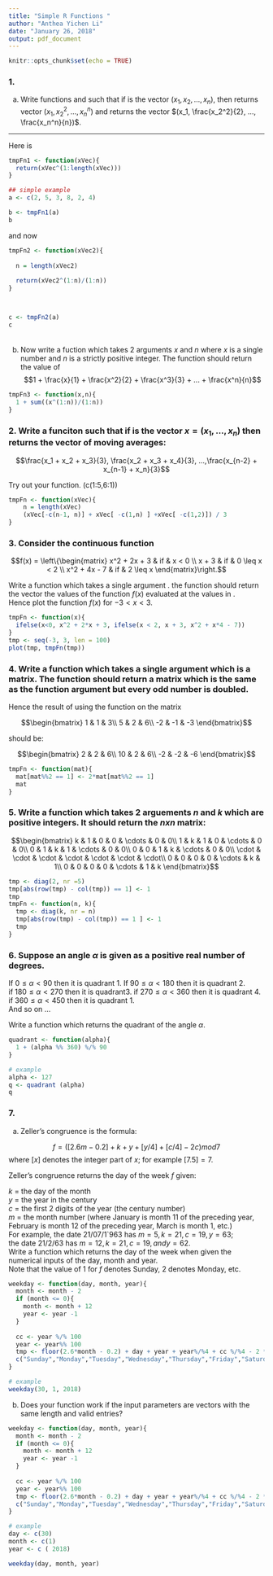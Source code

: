 ```yaml
---
title: "Simple R Functions "
author: "Anthea Yichen Li"
date: "January 26, 2018"
output: pdf_document
---
```


```r
knitr::opts_chunk$set(echo = TRUE)
```

### 1.

(a) Write functions \texttt{tmpFn1} and \texttt{tmpFn2} such that if \texttt{xVec} is the vector $(x_1, x_2, ... ,x_n)$, then \texttt{tmpFn1(xVec)} returns vector $(x_1, x_2^2, ..., x_n^n)$ and \texttt{tmpFn2(xVec)} returns the vector $(x_1, \frac{x_2^2}{2}, ..., \frac{x_n^n}{n})$.

******

Here is \texttt{tmpFn1}
```r

tmpFn1 <- function(xVec){
  return(xVec^(1:length(xVec)))
}

## simple example
a <- c(2, 5, 3, 8, 2, 4)

b <- tmpFn1(a)
b

```

and now \texttt{tmpFn2}

```r
tmpFn2 <- function(xVec2){
  
  n = length(xVec2)
  
  return(xVec2^(1:n)/(1:n))
}



c <- tmpFn2(a)
c


```

######  
  
  
  
(b) Now write a fuction \texttt{tmpFn3} which takes 2 arguments $x$ and $n$ where $x$ is a single number and $n$ is a strictly positive integer.  The function should return the value of   
$$1 + \frac{x}{1} + \frac{x^2}{2} + \frac{x^3}{3} + ... + \frac{x^n}{n}$$
```r

tmpFn3 <- function(x,n){
  1 + sum((x^(1:n))/(1:n))
}

```

\newpage
### 2. Write a funciton \texttt{tmpFn(xVec)} such that if \texttt{xVec} is the vector $x = (x_1, ...,x_n)$ then \texttt{tmpFn(xVec)} returns the vector of moving averages:

$$\frac{x_1 + x_2 + x_3}{3}, \frac{x_2 + x_3 + x_4}{3}, ...,\frac{x_{n-2} + x_{n-1} + x_n}{3}$$

Try out your function.  \texttt{tmpFn}(c(1:5,6:1))

```r

tmpFn <- function(xVec){
    n = length(xVec)
    (xVec[-c(n-1, n)] + xVec[ -c(1,n) ] +xVec[ -c(1,2)]) / 3
}

```

### 3. Consider the continuous function

$$f(x) = \left\{\begin{matrix}
x^2 + 2x + 3 & if  & x < 0 \\ 
x + 3 & if & 0 \leq x < 2 \\ 
x^2 + 4x - 7 & if & 2 \leq  x 
\end{matrix}\right.$$

Write a function \texttt{tmpFn} which takes a single argument \texttt{xVec}.  the function should return the vector the values of the function $f(x)$ evaluated at the values in \texttt{xVec}.  
Hence plot the function $f(x)$ for $-3 < x <3$.

```r

tmpFn <- function(x){
  ifelse(x<0, x^2 + 2*x + 3, ifelse(x < 2, x + 3, x^2 + x*4 - 7))
}
tmp <- seq(-3, 3, len = 100)
plot(tmp, tmpFn(tmp))

```


### 4. Write a function which takes a single argument which is a matrix.  The function should return a matrix which is the same as the function argument but every odd number is doubled.  
Hence the result of using the function on the matrix   

$$\begin{bmatrix}
1 & 1 & 3\\ 
5 & 2 & 6\\ 
-2 & -1 & -3
\end{bmatrix}$$

should be:

$$\begin{bmatrix}
2 & 2 & 6\\ 
10 & 2 & 6\\ 
-2 & -2 & -6
\end{bmatrix}$$

```r

tmpFn <- function(mat){
  mat[mat%%2 == 1] <- 2*mat[mat%%2 == 1]
  mat
}

```
### 5. Write a function which takes 2 arguements $n$ and $k$ which are positive integers.  It should return the $\mathit{n} x \mathit{n}$ matrix:


$$\begin{bmatrix}
k & 1 & 0 & 0 & \cdots  & 0 & 0\\ 
1 & k & 1 & 0 & \cdots  & 0 & 0\\
0 & 1 & k & 1 & \cdots  & 0 & 0\\
0 & 0 & 1 & k & \cdots  & 0 & 0\\
\cdot & \cdot & \cdot & \cdot & \cdot & \cdot & \cdot\\ 
0 & 0 & 0 & 0 & \cdots  & k & 1\\
0 & 0 & 0 & 0 & \cdots  & 1 & k
\end{bmatrix}$$
```r
tmp <- diag(2, nr =5)
tmp[abs(row(tmp) - col(tmp)) == 1] <- 1
tmp
tmpFn <- function(n, k){
  tmp <- diag(k, nr = n)
  tmp[abs(row(tmp) - col(tmp)) == 1 ] <- 1
  tmp
}

```

### 6. Suppose an angle $\alpha$ is given as a positive real number of degrees.  
If $0 \leq \alpha < 90$ then it is quadrant 1.  If $90 \leq \alpha < 180$ then it is quadrant 2.  
if $180 \leq \alpha < 270$ then it is quadrant3.  if $270 \leq \alpha < 360$ then it is quadrant 4.  
if $360 \leq \alpha < 450$ then it is quadrant 1.  
And so on ...   

Write a function \texttt{quadrant(alpha)} which returns the quadrant of the angle $\alpha$.

```r
quadrant <- function(alpha){
  1 + (alpha %% 360) %/% 90
}

# example
alpha <- 127
q <- quadrant (alpha)
q

```

### 7.

(a) Zeller's congruence is the formula:

$$ f = ([2.6m - 0.2] + k + y + [y/4] + [c/4] - 2c)mod 7 $$
where $[x]$ denotes the integer part of $x$; for example $[7.5] = 7$.  

Zeller's congruence returns the day of the week $f$ given:

$k$ = the day of the month  
$y$ = the year in the century  
$c$ = the first 2 digits of the year (the century number)  
$m$ = the month number (where January is month 11 of the preceding year, February is month 12 of the preceding year, March is month 1, etc.)   
For example, the date 21/07/1`963 has $m = 5, k = 21, c = 19, y = 63$;  
the date 21/2/63 has $m=12, k=21, c=19, and y=62$.  
Write a function \texttt{weekday(day,month,year)} which returns the day of the week when given the numerical inputs of the day, month and year.  
Note that the value of 1 for $f$ denotes Sunday, 2 denotes Monday, etc.
```r

weekday <- function(day, month, year){
  month <- month - 2
  if (month <= 0){
    month <- month + 12
    year <- year -1
  }
  
  cc <- year %/% 100 
  year <- year%% 100
  tmp <- floor(2.6*month - 0.2) + day + year + year%/%4 + cc %/%4 - 2 * cc
  c("Sunday","Monday","Tuesday","Wednesday","Thursday","Friday","Saturday")[1+tmp%%7]
}

# example 
weekday(30, 1, 2018)

```
(b) Does your function work if the input parameters \text{day, month, and year} are vectors with the same length and valid entries?

```r

weekday <- function(day, month, year){
  month <- month - 2
  if (month <= 0){
    month <- month + 12
    year <- year -1
  }
  
  cc <- year %/% 100 
  year <- year%% 100
  tmp <- floor(2.6*month - 0.2) + day + year + year%/%4 + cc %/%4 - 2 * cc
  c("Sunday","Monday","Tuesday","Wednesday","Thursday","Friday","Saturday")[1+tmp%%7]
}

# example 
day <- c(30)
month <- c(1)
year <- c ( 2018)

weekday(day, month, year)

```









